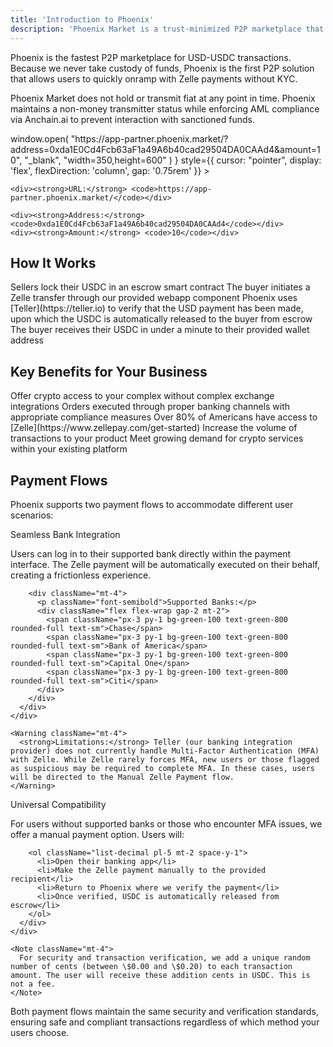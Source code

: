 ```yaml
---
title: 'Introduction to Phoenix'
description: 'Phoenix Market is a trust-minimized P2P marketplace that allows peers to quickly and securely swap between USD and USDC without the need for KYC.'
---
```




<Info>
  Phoenix is the fastest P2P marketplace for USD-USDC transactions. Because we never take custody of funds, Phoenix is the first P2P solution that allows users to quickly onramp with Zelle payments without KYC.
</Info>

Phoenix Market does not hold or transmit fiat at any point in time. Phoenix maintains a non-money transmitter status while enforcing AML compliance via Anchain.ai to prevent interaction with sanctioned funds.

<Card title="Try it" icon="link" href="#">
  <div
    onClick={() =>
      window.open(
        "https://app-partner.phoenix.market/?address=0xda1E0Cd4Fcb63aF1a49A6b40cad29504DA0CAAd4&amount=10",
        "_blank",
        "width=350,height=600"
      )
    }
    style={{ cursor: "pointer", display: 'flex', flexDirection: 'column', gap: '0.75rem' }}
  >
  <br/>
  
    <div><strong>URL:</strong> <code>https://app-partner.phoenix.market/</code></div>
    
    <div><strong>Address:</strong> <code>0xda1E0Cd4Fcb63aF1a49A6b40cad29504DA0CAAd4</code></div>
    <div><strong>Amount:</strong> <code>10</code></div>
  </div>
</Card>



## How It Works

<Steps>
  <Step title="Smart Contract Escrow">
    Sellers lock their USDC in an escrow smart contract
  </Step>
  <Step title="Payment Initiation">
    The buyer initiates a Zelle transfer through our provided webapp component
  </Step>
  <Step title="Payment Verification">
    Phoenix uses [Teller](https://teller.io) to verify that the USD payment has been made, upon which the USDC is automatically released to the buyer from escrow
  </Step>
  <Step title="Transaction Completion">
    The buyer receives their USDC in under a minute to their provided wallet address
  </Step>
</Steps>

## Key Benefits for Your Business

<CardGroup cols={2}>
  <Card title="Instant On & Off-Ramp" icon="puzzle-piece">
    Offer crypto access to your complex without complex exchange integrations
  </Card>
  <Card title="Regulatory Compliance" icon="shield-check">
    Orders executed through proper banking channels with appropriate compliance measures
  </Card>
  <Card title="Accessibility" icon="users-rays">
    Over 80% of Americans have access to [Zelle](https://www.zellepay.com/get-started)
  </Card>
  <Card title="Increased Revenue" icon="chart-line">
    Increase the volume of transactions to your product
  </Card>
  <Card title="Customer Retention" icon="users">
    Meet growing demand for crypto services within your existing platform
  </Card>
</CardGroup>

## Payment Flows

Phoenix supports two payment flows to accommodate different user scenarios:

<Tabs>
  <Tab title="Automated Zelle Payment">
    <div className="flex items-start gap-3">
      <div>
        <p className="text-lg font-semibold mb-2">Seamless Bank Integration</p>
        <p>Users can log in to their supported bank directly within the payment interface. The Zelle payment will be automatically executed on their behalf, creating a frictionless experience.</p>
        
        <div className="mt-4">
          <p className="font-semibold">Supported Banks:</p>
          <div className="flex flex-wrap gap-2 mt-2">
            <span className="px-3 py-1 bg-green-100 text-green-800 rounded-full text-sm">Chase</span>
            <span className="px-3 py-1 bg-green-100 text-green-800 rounded-full text-sm">Bank of America</span>
            <span className="px-3 py-1 bg-green-100 text-green-800 rounded-full text-sm">Capital One</span>
            <span className="px-3 py-1 bg-green-100 text-green-800 rounded-full text-sm">Citi</span>
          </div>
        </div>
      </div>
    </div>

    <Warning className="mt-4">
      <strong>Limitations:</strong> Teller (our banking integration provider) does not currently handle Multi-Factor Authentication (MFA) with Zelle. While Zelle rarely forces MFA, new users or those flagged as suspicious may be required to complete MFA. In these cases, users will be directed to the Manual Zelle Payment flow.
    </Warning>
  </Tab>
  
  <Tab title="Manual Zelle Payment">
    <div className="flex items-start gap-3">
      <div>
        <p className="text-lg font-semibold mb-2">Universal Compatibility</p>
        <p>For users without supported banks or those who encounter MFA issues, we offer a manual payment option. Users will:</p>
        
        <ol className="list-decimal pl-5 mt-2 space-y-1">
          <li>Open their banking app</li>
          <li>Make the Zelle payment manually to the provided recipient</li>
          <li>Return to Phoenix where we verify the payment</li>
          <li>Once verified, USDC is automatically released from escrow</li>
        </ol>
      </div>
    </div>

    <Note className="mt-4">
      For security and transaction verification, we add a unique random number of cents (between \$0.00 and \$0.20) to each transaction amount. The user will receive these addition cents in USDC. This is not a fee.
    </Note>
  </Tab>
</Tabs>

Both payment flows maintain the same security and verification standards, ensuring safe and compliant transactions regardless of which method your users choose. 